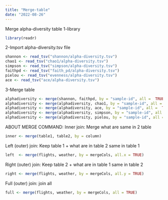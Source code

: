 ---
title: "Merge-table"
date: "2022-08-26"
---
Merge alpha-diversity table
1-library
```{r}
library(readr)
```
2-Import alpha-diversity.tsv file
```{r}
shannon <- read_tsv("shannon/alpha-diversity.tsv")
chao1 <- read_tsv("chao1/alpha-diversity.tsv")
simpson <- read_tsv("simpson/alpha-diversity.tsv")
faithpd <- read_tsv("faith_pd/alpha-diversity.tsv")
pielou <- read_tsv("evenness/alpha-diversity.tsv")
ace <- read_tsv("ace/alpha-diversity.tsv")
```
3-Merge table
```{r}
alphadiversity <- merge(shannon, faithpd, by = "sample-id", all =  TRUE)
alphadiversity <- merge(alphadiversity, chao1, by = "sample-id", all =  TRUE)
alphadiversity <- merge(alphadiversity, ace, by = "sample-id", all =  TRUE)
alphadiversity <- merge(alphadiversity, simpson, by = "sample-id", all =  TRUE)
alphadiversity <- merge(alphadiversity, pielou, by = "sample-id", all =  TRUE)
```

ABOUT MERGE COMMAND:
Inner join: Merge what are same in 2 table
```{r}
inner <- merge(table1, table2, by = column)
```
Left (outer) join: Keep table 1 + what are in table 2 same in table 1
```{r}
left  <- merge(flights, weather, by = mergeCols, all.x = TRUE)
```
Right (outer) join: Keep table 2 + what are in table 1 same in table 2
```{r}
right <- merge(flights, weather, by = mergeCols, all.y = TRUE)
```
Full (outer) join: join all
```{r}
full <- merge(flights, weather, by = mergeCols, all = TRUE)
```

